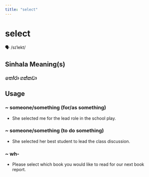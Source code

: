 ```yaml
---
title: "select"
---
```


# select

🗣️ /sɪˈlekt/

## Sinhala Meaning(s)

### තෝරා ගන්නවා

## Usage

### ~ someone/something (for/as something)

- She selected me for the lead role in the school play.


### ~ someone/something (to do something)

- She selected her best student to lead the class discussion. 



### ~ wh-

- Please select which book you would like to read for our next book report.

